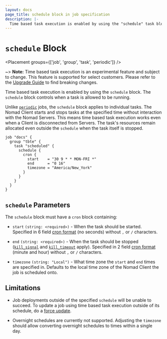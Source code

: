 ```yaml
---
layout: docs
page_title: schedule block in job specification
description: |-
  Time based task execution is enabled by using the "schedule" task block.
---
```


# `schedule` Block

<EnterpriseAlert />

<Placement groups={['job', 'group', 'task', 'periodic']} />

~> **Note:** Time based task execution is an experimental feature and subject
to change. This feature is supported for select customers. Please refer to the
[Upgrade Guide][upgrade] to find breaking changes.

Time based task execution is enabled by using the `schedule` block. The
`schedule` block controls when a task is allowed to be running.

Unlike [`periodic`][periodic] jobs, the `schedule` block applies to individual
tasks. The Nomad Client starts and stops tasks at the specified time without
interaction with the Nomad Servers. This means time based task execution works
even when a Client is disconnected from Servers. The task's resources remain
allocated even outside the `schedule` when the task itself is stopped.

```hcl
job "docs" {
  group "tbte" {
    task "scheduled" {
      schedule {
        cron {
          start    = "30 9 * * MON-FRI *"
          end      = "0 16"
          timezone = "America/New_York"
        }
      }
    }
  }
}
```

## `schedule` Parameters

The `schedule` block must have a `cron` block containing:

- `start` `(string: <required>)` - When the task should be started. Specified in 6 field
  [cron format][cron] (no seconds) without `,` or `/` characters.

- `end` `(string: <required>)` - When the task should be stopped
  ([`kill_signal`][kill_signal] and [`kill_timeout`][kill_timeout] apply).
  Specified in 2 field [cron format][cron] (minute and hour) without `,` or `/`
  characters.

- `timezone` `(string: "Local")` - What time zone the `start` and `end` times
  are specified in. Defaults to the local time zone of the Nomad Client the job
  is scheduled onto.

## Limitations

- Job deployments outside of the specified `schedule` will be unable to
  succeed. To update a job using time based task execution outside of its
  schedule, do a [force
  update](/nomad/docs/job-specification/update#max_parallel-0).

- Overnight schedules are currently not supported. Adjusting the `timezone`
  should allow converting overnight schedules to times within a single day.

[periodic]: /nomad/docs/job-specification/periodic
[kill_signal]: /nomad/docs/job-specification/task#kill_signal
[kill_timeout]: /nomad/docs/job-specification/task#kill_timeout
[cron]: https://github.com/hashicorp/cronexpr#implementation 'List of cron expressions'
[upgrade]: /nomad/docs/upgrade/upgrade-specific
